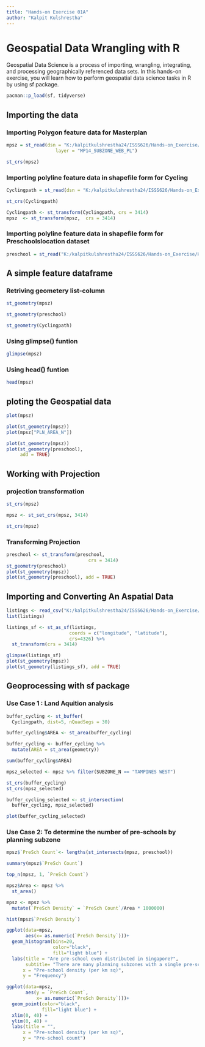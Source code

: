 ```yaml
---
title: "Hands-on Exercise 01A"
author: "Kalpit Kulshrestha"
---
```


# Geospatial Data Wrangling with R

Geospatial Data Science is a process of importing, wrangling, integrating, and processing geographically referenced data sets. In this hands-on exercise, you will learn how to perform geospatial data science tasks in R by using sf package.

```r
pacman::p_load(sf, tidyverse)
```

## Importing the data

### Importing Polygon feature data for Masterplan

```r
mpsz = st_read(dsn = "K:/kalpitkulshrestha24/ISSS626/Hands-on_Exercise/Hands-on_EX01/data/geospatial/MasterPlan2014SubzoneBoundaryWebSHP", 
                  layer = "MP14_SUBZONE_WEB_PL")

```

```r
st_crs(mpsz)
```

### Importing polyline feature data in shapefile form for Cycling

```r
Cyclingpath = st_read(dsn = "K:/kalpitkulshrestha24/ISSS626/Hands-on_Exercise/Hands-on_EX01/data/geospatial/CyclingPath_Apr2025", layer = "CyclingPathGazette")

```

```r
st_crs(Cyclingpath)
```

```r
Cyclingpath <- st_transform(Cyclingpath, crs = 3414)
mpsz  <- st_transform(mpsz,  crs = 3414)
```

### Importing polyline feature data in shapefile form for Preschoolslocation dataset

```r
preschool = st_read("K:/kalpitkulshrestha24/ISSS626/Hands-on_Exercise/Hands-on_EX01/data/geospatial/PreSchoolslocation/PreSchoolslocation.kml")
```

## A simple feature dataframe

### Retriving geometery list-column

```r
st_geometry(mpsz)
```

```r
st_geometry(preschool)
```

```r
st_geometry(Cyclingpath)
```

### Using glimpse() funtion

```r
glimpse(mpsz)
```

### Using head() funtion

```r
head(mpsz)
```

## ploting the Geospatial data

```r
plot(mpsz)
```

```r
plot(st_geometry(mpsz))
plot(mpsz["PLN_AREA_N"])
```

```r
plot(st_geometry(mpsz))
plot(st_geometry(preschool), 
     add = TRUE)
```

## Working with Projection

### projection transformation

```r
st_crs(mpsz)
```

```r
mpsz <- st_set_crs(mpsz, 3414)
```

```r
st_crs(mpsz)
```

### Transforming Projection

```r
preschool <- st_transform(preschool, 
                              crs = 3414)
st_geometry(preschool)
plot(st_geometry(mpsz))
plot(st_geometry(preschool), add = TRUE)
```

## Importing and Converting An Aspatial Data

```r
listings <- read_csv("K:/kalpitkulshrestha24/ISSS626/Hands-on_Exercise/Hands-on_EX01/data/aspatial/listings.csv")
list(listings)
```

```r
listings_sf <- st_as_sf(listings, 
                       coords = c("longitude", "latitude"),
                       crs=4326) %>%
  st_transform(crs = 3414)
```

```r
glimpse(listings_sf)
plot(st_geometry(mpsz))
plot(st_geometry(listings_sf), add = TRUE)
```

## Geoprocessing with sf package

### Use Case 1 : Land Aquition analysis

```r
buffer_cycling <- st_buffer(
  Cyclingpath, dist=5, nQuadSegs = 30)
```

```r
buffer_cycling$AREA <- st_area(buffer_cycling)
```

```r
buffer_cycling <- buffer_cycling %>%
  mutate(AREA = st_area(geometry))
```

```r
sum(buffer_cycling$AREA)
```

```r
mpsz_selected <- mpsz %>% filter(SUBZONE_N == "TAMPINES WEST") 
```

```r
st_crs(buffer_cycling)
st_crs(mpsz_selected)
```

```r
buffer_cycling_selected <- st_intersection(
  buffer_cycling, mpsz_selected)
```

```r
plot(buffer_cycling_selected)
```

### Use Case 2: To determine the number of pre-schools by planning subzone

```r
mpsz$`PreSch Count`<- lengths(st_intersects(mpsz, preschool))
```

```r
summary(mpsz$`PreSch Count`)
```

```r
top_n(mpsz, 1, `PreSch Count`)
```

```r
mpsz$Area <- mpsz %>%
  st_area()
```

```r
mpsz <- mpsz %>%
  mutate(`PreSch Density` = `PreSch Count`/Area * 1000000)
```

```r
hist(mpsz$`PreSch Density`)
```

```r
ggplot(data=mpsz, 
       aes(x= as.numeric(`PreSch Density`)))+
  geom_histogram(bins=20, 
                 color="black", 
                 fill="light blue") +
  labs(title = "Are pre-school even distributed in Singapore?",
       subtitle= "There are many planning subzones with a single pre-school, on the other hand, \nthere are seven planning subzones with at least 30 or more pre-schools",
      x = "Pre-school density (per km sq)",
      y = "Frequency")
```

```r
ggplot(data=mpsz, 
       aes(y = `PreSch Count`, 
           x= as.numeric(`PreSch Density`)))+
  geom_point(color="black", 
             fill="light blue") +
  xlim(0, 40) +
  ylim(0, 40) +
  labs(title = "",
      x = "Pre-school density (per km sq)",
      y = "Pre-school count")
```
